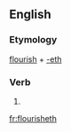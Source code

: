 ==English==

===Etymology===
[[flourish]] + [[-eth]]

===Verb===
{{en-verb form}}

# {{en-archaic third-person singular of|flourish}}

[[fr:flourisheth]]